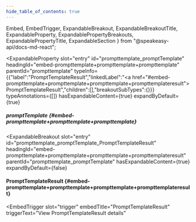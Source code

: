 ```yaml
---
hide_table_of_contents: true
---
```

  Embed,
  EmbedTrigger,
  ExpandableBreakout,
  ExpandableBreakoutTitle,
  ExpandableProperty,
  ExpandablePropertyBreakouts,
  ExpandablePropertyTitle,
  ExpandableSection
} from "@speakeasy-api/docs-md-react";

<ExpandableSection>

<ExpandableProperty
  slot="entry"
  id="prompttemplate_promptTemplate"
  headingId="embed-prompttemplate+prompttemplate+prompttemplate"
  parentId="prompttemplate"
  typeInfo={{"label":"PromptTemplateResult","linkedLabel":"<a href=\"#embed-prompttemplate+prompttemplate+prompttemplate+prompttemplateresult\">PromptTemplateResult</a>","children":[],"breakoutSubTypes":{}}}
  typeAnnotations={[]}
  hasExpandableContent={true}
  expandByDefault={true}
>

<ExpandablePropertyTitle slot="title">

##### promptTemplate \{#embed-prompttemplate+prompttemplate+prompttemplate\}

</ExpandablePropertyTitle>

<ExpandablePropertyBreakouts slot="breakouts">

<ExpandableBreakout
  slot="entry"
  id="prompttemplate_promptTemplate_PromptTemplateResult"
  headingId="embed-prompttemplate+prompttemplate+prompttemplate+prompttemplateresult"
  parentId="prompttemplate_promptTemplate"
  hasExpandableContent={true}
  expandByDefault={false}
>

<ExpandableBreakoutTitle slot="title">

#### PromptTemplateResult \{#embed-prompttemplate+prompttemplate+prompttemplate+prompttemplateresult\}

</ExpandableBreakoutTitle>

<Embed slot="embed">

<EmbedTrigger
  slot="trigger"
  embedTitle="PromptTemplateResult"
  triggerText="View PromptTemplateResult details"
>

<Embedprompttemplateresult />

</EmbedTrigger>

</Embed>

</ExpandableBreakout>

</ExpandablePropertyBreakouts>

</ExpandableProperty>

</ExpandableSection>